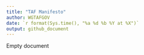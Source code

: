 ```yaml
---
title: "TAF Manifesto"
author: WGTAFGOV
date: `r format(Sys.time(), "%a %d %b %Y at %X")`
output: github_document
---
```


Empty document